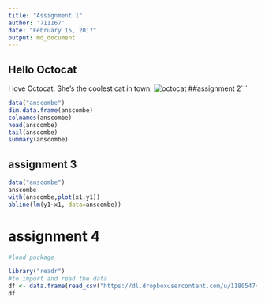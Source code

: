 ```yaml
---
title: "Assignment 1"
author: '711167'
date: "February 15, 2017"
output: md_document
---
```



## Hello Octocat

I love Octocat. She’s the coolest cat in town.
![octocat](https://dl.dropboxusercontent.com/u/11805474/painblogr/biostats/assignments/octocat.png)
##assignment 2```

```r
data("anscombe")
dim.data.frame(anscombe)
colnames(anscombe)
head(anscombe)
tail(anscombe)
summary(anscombe)
```
## assignment 3
```r
data("anscombe")
anscombe
with(anscombe,plot(x1,y1))
abline(lm(y1~x1, data=anscombe))
```
# assignment 4

```r
#load package

library("readr")
#to import and read the data
df <- data.frame(read_csv("https://dl.dropboxusercontent.com/u/11805474/painblogr/biostats/assignments/analgesic.csv"))
df


```
```r

```








